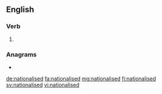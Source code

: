 ==English==

===Verb===
{{head|en|verb form}}

# {{en-past of|nationalise}}

===Anagrams===
* {{l|en|desalination}}

[[de:nationalised]]
[[fa:nationalised]]
[[mg:nationalised]]
[[fi:nationalised]]
[[sv:nationalised]]
[[vi:nationalised]]